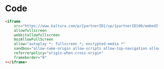 
<Meta title="Kaltura Embed/iFrame Normal/Code Sample" />

# Code

```html
<iframe
	src="https://www.kaltura.com/p/{partnerID}/sp/{partnerID}00/embedIframeJs/uiconf_id/{uiConfID}/partner_id/{partnerID}?iframeembed=true&entry_id={mediaID}"
	allowfullscreen
	webkitallowfullscreen
	mozAllowFullScreen
	allow="autoplay *; fullscreen *; encrypted-media *"
	sandbox="allow-same-origin allow-scripts allow-top-navigation allow-modals allow-orientation-lock allow-popups-to-escape-sandbox allow-presentation allow-top-navigation-by-user-activation"
	referrerpolicy="origin-when-cross-origin"
	frameborder="0"
></iframe>
```
